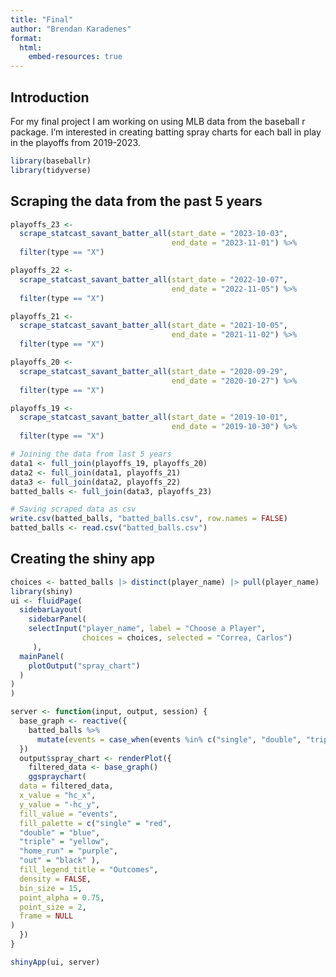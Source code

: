 ```yaml
---
title: "Final"
author: "Brendan Karadenes"
format:
  html:
    embed-resources: true
---
```

## Introduction

For my final project I am working on using MLB data from the baseball r package. I'm interested in creating batting spray charts for each ball in play in the playoffs from 2019-2023.


```r
library(baseballr)
library(tidyverse)
```

## Scraping the data from the past 5 years
```r
playoffs_23 <- 
  scrape_statcast_savant_batter_all(start_date = "2023-10-03",
                                    end_date = "2023-11-01") %>%
  filter(type == "X")
```

```r
playoffs_22 <- 
  scrape_statcast_savant_batter_all(start_date = "2022-10-07",
                                    end_date = "2022-11-05") %>%
  filter(type == "X")
```

```r
playoffs_21 <- 
  scrape_statcast_savant_batter_all(start_date = "2021-10-05",
                                    end_date = "2021-11-02") %>%
  filter(type == "X")
```


```r
playoffs_20 <- 
  scrape_statcast_savant_batter_all(start_date = "2020-09-29",
                                    end_date = "2020-10-27") %>%
  filter(type == "X")
```

```r
playoffs_19 <- 
  scrape_statcast_savant_batter_all(start_date = "2019-10-01",
                                    end_date = "2019-10-30") %>%
  filter(type == "X")
```

```r
# Joining the data from last 5 years
data1 <- full_join(playoffs_19, playoffs_20)
data2 <- full_join(data1, playoffs_21)
data3 <- full_join(data2, playoffs_22)
batted_balls <- full_join(data3, playoffs_23)
```

```r
# Saving scraped data as csv 
write.csv(batted_balls, "batted_balls.csv", row.names = FALSE)
batted_balls <- read.csv("batted_balls.csv")
```

## Creating the shiny app
```r
choices <- batted_balls |> distinct(player_name) |> pull(player_name)
library(shiny)
ui <- fluidPage(
  sidebarLayout(
    sidebarPanel(
    selectInput("player_name", label = "Choose a Player",
                choices = choices, selected = "Correa, Carlos")
     ),
  mainPanel(
    plotOutput("spray_chart")
  )
)
)

server <- function(input, output, session) {
  base_graph <- reactive({
    batted_balls %>%
      mutate(events = case_when(events %in% c("single", "double", "triple", "home_run") ~ events, TRUE ~ "out"))
  })
  output$spray_chart <- renderPlot({
    filtered_data <- base_graph()
    ggspraychart(
  data = filtered_data,
  x_value = "hc_x",
  y_value = "-hc_y",
  fill_value = "events",
  fill_palette = c("single" = "red",    
  "double" = "blue",   
  "triple" = "yellow",  
  "home_run" = "purple",   
  "out" = "black" ),
  fill_legend_title = "Outcomes",
  density = FALSE,
  bin_size = 15,
  point_alpha = 0.75,
  point_size = 2,
  frame = NULL
)
  })
}

shinyApp(ui, server)
```


